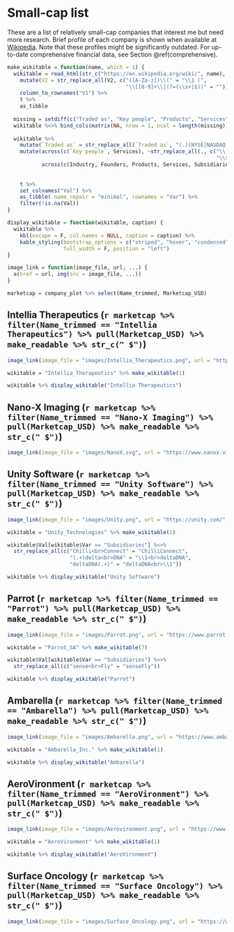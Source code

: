 # Small-cap list {#small-cap}

These are a list of relatively small-cap companies that interest me but need more research. Brief profile of each company is shown when available at [Wikipedia](https://en.wikipedia.org/wiki/Main_Page). Note that these profiles might be significantly outdated. For up-to-date comprehensive financial data, see Section \@ref(comprehensive).

```r
make_wikitable = function(name, which = 1) {
  wikitable = read_html(str_c("https://en.wikipedia.org/wiki/", name), which = which, header = T, trim = T) %>% 
    mutate(V2 = str_replace_all(V2, c("([A-Za-z])\\(" = "\\1 (",
                                      "\\[[0-9]+\\](?=(\\s+|$))" = ""))) %>%
    column_to_rownames("V1") %>% 
    t %>% 
    as_tibble
  
  missing = setdiff(c("Traded as", "Key people", "Products", "Services", "Industry", "Founders", "Subsidiaries"), names(wikitable))
  wikitable %<>% bind_cols(matrix(NA, nrow = 1, ncol = length(missing)) %>% set_colnames(missing) %>% as_tibble)
  
  wikitable %>%
    mutate(`Traded as` = str_replace_all(`Traded as`, "(.)(NYSE|NASDAQ|S&P|Russell)", "\\1<br>\\2")) %>%
    mutate(across(c(`Key people`, Services), ~str_replace_all(., c("\\)([A-Z])" = ")<br>\\1",
                                                                   "\\s*\\n\\s*" = "<br>"))),
           across(c(Industry, Founders, Products, Services, Subsidiaries), ~str_replace_all(., c("([a-z])([A-Z])" = "\\1<br>\\2",
                                                                                       ", " = "<br>",
                                                                                       ",* and " = "<br>")))) %>%
    t %>% 
    set_colnames("Val") %>%
    as_tibble(.name_repair = "minimal", rownames = "Var") %>%
    filter(!is.na(Val))
}

display_wikitable = function(wikitable, caption) {
  wikitable %>%
    kbl(escape = F, col.names = NULL, caption = caption) %>%
    kable_styling(bootstrap_options = c("striped", "hover", "condensed", "responsive"),
                  full_width = F, position = "left")
}

image_link = function(image_file, url, ...) {
  a(href = url, img(src = image_file, ...))
}

marketcap = company_plot %>% select(Name_trimmed, Marketcap_USD)
```

## Intellia Therapeutics (`r marketcap %>% filter(Name_trimmed == "Intellia Therapeutics") %>% pull(Marketcap_USD) %>% make_readable %>% str_c(" $")`)

```r
image_link(image_file = "images/Intellia_Therapeutics.png", url = "https://www.intelliatx.com/", width = "240px")

wikitable = "Intellia_Therapeutics" %>% make_wikitable(1) 

wikitable %>% display_wikitable("Intellia Therapeutics")
```

## Nano-X Imaging (`r marketcap %>% filter(Name_trimmed == "Nano-X Imaging") %>% pull(Marketcap_USD) %>% make_readable %>% str_c(" $")`)

```r
image_link(image_file = "images/NanoX.svg", url = "https://www.nanox.vision/", width = "240px")
```

## Unity Software (`r marketcap %>% filter(Name_trimmed == "Unity Software") %>% pull(Marketcap_USD) %>% make_readable %>% str_c(" $")`)

```r
image_link(image_file = "images/Unity.png", url = "https://unity.com/", width = "240px")

wikitable = "Unity_Technologies" %>% make_wikitable(1)

wikitable$Val[wikitable$Var == "Subsidiaries"] %<>% 
  str_replace_all(c("Chilli<br>Connect" = "ChilliConnect",
                    "(.+)delta<br>DNA" = "\\1<br>deltaDNA",
                    "deltaDNA(.+)" = "deltaDNA<br>\\1"))

wikitable %>% display_wikitable("Unity Software")
```

## Parrot (`r marketcap %>% filter(Name_trimmed == "Parrot") %>% pull(Marketcap_USD) %>% make_readable %>% str_c(" $")`)

```r
image_link(image_file = "images/Parrot.png", url = "https://www.parrot.com/en", width = "240px")

wikitable = "Parrot_SA" %>% make_wikitable(7)

wikitable$Val[wikitable$Var == "Subsidiaries"] %<>% 
  str_replace_all(c("sense<br>Fly" = "senseFly"))

wikitable %>% display_wikitable("Parrot")
```

## Ambarella (`r marketcap %>% filter(Name_trimmed == "Ambarella") %>% pull(Marketcap_USD) %>% make_readable %>% str_c(" $")`)

```r
image_link(image_file = "images/Ambarella.png", url = "https://www.ambarella.com/", width = "240px")

wikitable = "Ambarella_Inc." %>% make_wikitable(1)

wikitable %>% display_wikitable("Ambarella")
```

## AeroVironment (`r marketcap %>% filter(Name_trimmed == "AeroVironment") %>% pull(Marketcap_USD) %>% make_readable %>% str_c(" $")`)

```r
image_link(image_file = "images/Aerovironment.png", url = "https://www.avinc.com/", width = "240px")

wikitable = "AeroVironment" %>% make_wikitable(1)

wikitable %>% display_wikitable("AeroVironment")
```

## Surface Oncology (`r marketcap %>% filter(Name_trimmed == "Surface Oncology") %>% pull(Marketcap_USD) %>% make_readable %>% str_c(" $")`)

```r
image_link(image_file = "images/Surface_Oncology.png", url = "https://www.surfaceoncology.com/", width = "240px")
```
